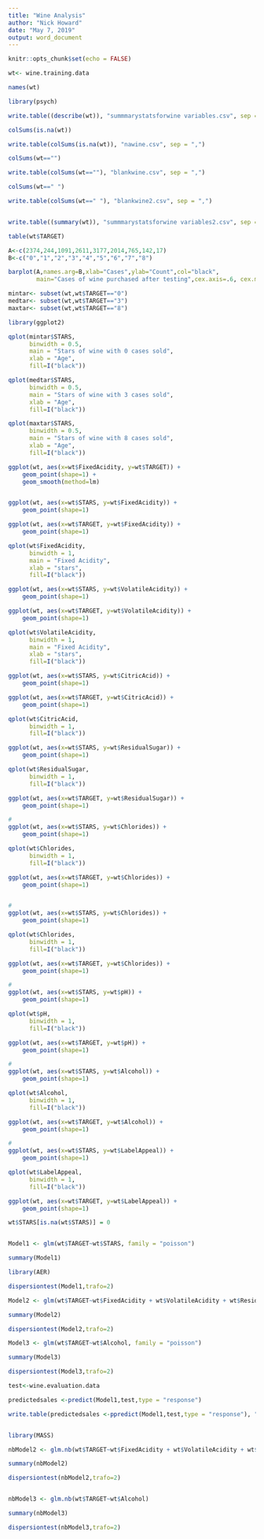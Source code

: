 ---
title: "Wine Analysis"
author: "Nick Howard"
date: "May 7, 2019"
output: word_document
---

```{r setup, include=FALSE}
knitr::opts_chunk$set(echo = FALSE)
```

```{r}


wt<- wine.training.data

names(wt)

library(psych)

write.table((describe(wt)), "summmarystatsforwine variables.csv", sep = ",")

colSums(is.na(wt))

write.table(colSums(is.na(wt)), "nawine.csv", sep = ",")

colSums(wt=="")

write.table(colSums(wt==""), "blankwine.csv", sep = ",")

colSums(wt==" ")

write.table(colSums(wt==" "), "blankwine2.csv", sep = ",")


write.table((summary(wt)), "summmarystatsforwine variables2.csv", sep = ",")

table(wt$TARGET)

A<-c(2374,244,1091,2611,3177,2014,765,142,17)
B<-c("0","1","2","3","4","5","6","7","8")

barplot(A,names.arg=B,xlab="Cases",ylab="Count",col="black",
        main="Cases of wine purchased after testing",cex.axis=.6, cex.main=1, cex.sub=1, cex.names = .6)

mintar<- subset(wt,wt$TARGET=="0")
medtar<- subset(wt,wt$TARGET=="3")
maxtar<- subset(wt,wt$TARGET=="8")

library(ggplot2)

qplot(mintar$STARS,
      binwidth = 0.5,  
      main = "Stars of wine with 0 cases sold", 
      xlab = "Age",  
      fill=I("black"))

qplot(medtar$STARS,
      binwidth = 0.5,  
      main = "Stars of wine with 3 cases sold", 
      xlab = "Age",  
      fill=I("black"))

qplot(maxtar$STARS,
      binwidth = 0.5,  
      main = "Stars of wine with 8 cases sold", 
      xlab = "Age",  
      fill=I("black"))

ggplot(wt, aes(x=wt$FixedAcidity, y=wt$TARGET)) +
    geom_point(shape=1) +
    geom_smooth(method=lm) 


ggplot(wt, aes(x=wt$STARS, y=wt$FixedAcidity)) +
    geom_point(shape=1) 

ggplot(wt, aes(x=wt$TARGET, y=wt$FixedAcidity)) +
    geom_point(shape=1) 

qplot(wt$FixedAcidity,
      binwidth = 1,  
      main = "Fixed Acidity", 
      xlab = "stars",  
      fill=I("black"))

ggplot(wt, aes(x=wt$STARS, y=wt$VolatileAcidity)) +
    geom_point(shape=1) 

ggplot(wt, aes(x=wt$TARGET, y=wt$VolatileAcidity)) +
    geom_point(shape=1) 

qplot(wt$VolatileAcidity,
      binwidth = 1,  
      main = "Fixed Acidity", 
      xlab = "stars",  
      fill=I("black"))

ggplot(wt, aes(x=wt$STARS, y=wt$CitricAcid)) +
    geom_point(shape=1) 

ggplot(wt, aes(x=wt$TARGET, y=wt$CitricAcid)) +
    geom_point(shape=1) 

qplot(wt$CitricAcid,
      binwidth = 1, 
      fill=I("black"))

ggplot(wt, aes(x=wt$STARS, y=wt$ResidualSugar)) +
    geom_point(shape=1) 

qplot(wt$ResidualSugar,
      binwidth = 1, 
      fill=I("black"))

ggplot(wt, aes(x=wt$TARGET, y=wt$ResidualSugar)) +
    geom_point(shape=1) 

#
ggplot(wt, aes(x=wt$STARS, y=wt$Chlorides)) +
    geom_point(shape=1) 

qplot(wt$Chlorides,
      binwidth = 1, 
      fill=I("black"))

ggplot(wt, aes(x=wt$TARGET, y=wt$Chlorides)) +
    geom_point(shape=1) 


#
ggplot(wt, aes(x=wt$STARS, y=wt$Chlorides)) +
    geom_point(shape=1) 

qplot(wt$Chlorides,
      binwidth = 1, 
      fill=I("black"))

ggplot(wt, aes(x=wt$TARGET, y=wt$Chlorides)) +
    geom_point(shape=1) 

#
ggplot(wt, aes(x=wt$STARS, y=wt$pH)) +
    geom_point(shape=1) 

qplot(wt$pH,
      binwidth = 1, 
      fill=I("black"))

ggplot(wt, aes(x=wt$TARGET, y=wt$pH)) +
    geom_point(shape=1) 

#
ggplot(wt, aes(x=wt$STARS, y=wt$Alcohol)) +
    geom_point(shape=1) 

qplot(wt$Alcohol,
      binwidth = 1, 
      fill=I("black"))

ggplot(wt, aes(x=wt$TARGET, y=wt$Alcohol)) +
    geom_point(shape=1) 

#
ggplot(wt, aes(x=wt$STARS, y=wt$LabelAppeal)) +
    geom_point(shape=1) 

qplot(wt$LabelAppeal,
      binwidth = 1, 
      fill=I("black"))

ggplot(wt, aes(x=wt$TARGET, y=wt$LabelAppeal)) +
    geom_point(shape=1) 

wt$STARS[is.na(wt$STARS)] = 0


Model1 <- glm(wt$TARGET~wt$STARS, family = "poisson")

summary(Model1)

library(AER)

dispersiontest(Model1,trafo=2)

Model2 <- glm(wt$TARGET~wt$FixedAcidity + wt$VolatileAcidity + wt$ResidualSugar + wt$pH, family = "poisson")

summary(Model2)

dispersiontest(Model2,trafo=2)

Model3 <- glm(wt$TARGET~wt$Alcohol, family = "poisson")

summary(Model3)

dispersiontest(Model3,trafo=2)

test<-wine.evaluation.data

predictedsales <-predict(Model1,test,type = "response")

write.table(predictedsales <-ppredict(Model1,test,type = "response"), "testoutcomeswine",sep = ",")


library(MASS)

nbModel2 <- glm.nb(wt$TARGET~wt$FixedAcidity + wt$VolatileAcidity + wt$ResidualSugar + wt$pH)

summary(nbModel2)

dispersiontest(nbModel2,trafo=2)


nbModel3 <- glm.nb(wt$TARGET~wt$Alcohol)

summary(nbModel3)

dispersiontest(nbModel3,trafo=2)







```



